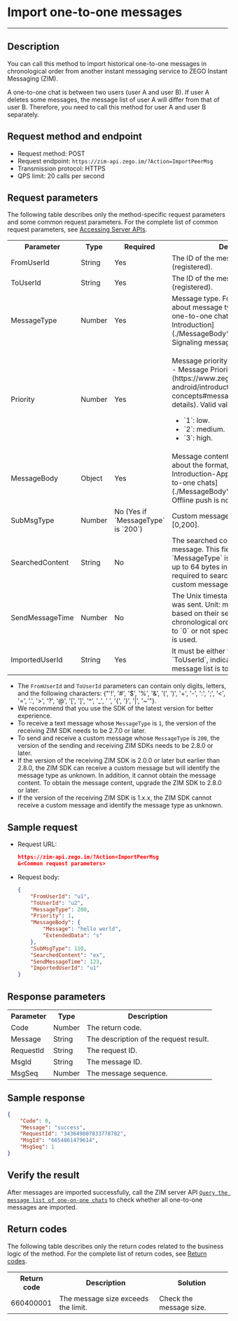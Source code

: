 # Import one-to-one messages

- - -

## Description

You can call this method to import historical one-to-one messages in chronological order from another instant messaging service to ZEGO Instant Messaging (ZIM).

A one-to-one chat is between two users (user A and user B). If user A deletes some messages, the message list of user A will differ from that of user B. Therefore, you need to call this method for user A and user B separately.

## Request method and endpoint

- Request method: POST
- Request endpoint: `https://zim-api.zego.im/?Action=ImportPeerMsg`
- Transmission protocol: HTTPS
- QPS limit: 20 calls per second

## Request parameters

The following table describes only the method-specific request parameters and some common request parameters. For the complete list of common request parameters, see [Accessing Server APIs](../Accessing%20Server%20APIs.mdx#public-parameters).

<table>
<tbody><tr>
<th>Parameter</th>
<th>Type</th>
<th>Required</th>
<th>Description</th>
</tr>
<tr>
<td>FromUserId</td>
<td>String</td>
<td>Yes</td>
<td>The ID of the message sender (registered). </td>
</tr>
<tr>
<td>ToUserId</td>
<td>String</td>
<td>Yes</td>
<td>The ID of the message recipient (registered). </td>
</tr>
<tr>
<td>MessageType</td>
<td>Number</td>
<td>Yes</td>
<td>Message type. For more information about message types applicable to a one-to-one chat, see [MessageBody Introduction](./MessageBody%20Introduction.mdx). Signaling messages are not supported. </td>
</tr>
<tr>
<td>Priority</td>
<td>Number</td>
<td>Yes</td>
<td><p>Message priority (read [Basic Concepts - Message Priority](https://www.zegocloud.com/docs/zim-android/introduction/basic-concepts#message-priority) for details). Valid values:</p><ul><li>`1`: low. </li><li>`2`: medium. </li><li>`3`: high. </li></ul></td>
</tr>
<tr>
<td>MessageBody</td>
<td>Object</td>
<td>Yes</td>
<td>Message content. For more information about the format, see [MessageBody Introduction-Applicable types of one-to-one chats](./MessageBody%20Introduction.mdx). Offline push is not supported. </td>
</tr>
<tr>
<td>SubMsgType</td>
<td>Number</td>
<td>No (Yes if `MessageType` is `200`)</td>
<td>Custom message type. Value range: [0,200]. </td>
</tr>
<tr>
<td>SearchedContent</td>
<td>String</td>
<td>No</td>
<td>The searched content of the custom message. This field is required only if `MessageType` is `200` and can contain up to 64 bytes in length. This field is required to search for associated custom messages on the client. </td>
</tr>
<tr>
<td>SendMessageTime</td>
<td>Number</td>
<td>No</td>
<td>
The Unix timestamp when the message was sent. Unit: ms. Import messages based on their sending timestamps in chronological order.
- If the value is set to `0` or not specified, the current time is used.


</td>
</tr>
<tr>
<td>ImportedUserId</td>
<td>String</td>
<td>Yes</td>
<td>It must be either the `FromUserId` or the `ToUserId`, indicating the user whose message list is to be imported. </td>
</tr>
</tbody></table>


<Note title="Note">

- The `FromUserId` and `ToUserId` parameters can contain only digits, letters, and the following characters: {"'!', '#', '$', '%', '&', '(', ')', '+', '-', ':', ';', '<', '=', '.', '>', '?', '@', '[', ']', '^', '_', ' ', '{', '}', '|', '~'"}.
- We recommend that you use the SDK of the latest version for better experience.
- To receive a text message whose `MessageType` is `1`, the version of the receiving ZIM SDK needs to be 2.7.0 or later.
- To send and receive a custom message whose `MessageType` is `200`, the version of the sending and receiving ZIM SDKs needs to be 2.8.0 or later.
- If the version of the receiving ZIM SDK is 2.0.0 or later but earlier than 2.8.0, the ZIM SDK can receive a custom message but will identify the message type as unknown. In addition, it cannot obtain the message content. To obtain the message content, upgrade the ZIM SDK to 2.8.0 or later.
- If the version of the receiving ZIM SDK is 1.x.x, the ZIM SDK cannot receive a custom message and identify the message type as unknown.
</Note>


## Sample request

- Request URL:

    ```json
    https://zim-api.zego.im/?Action=ImportPeerMsg
    &<Common request parameters>
    ```

- Request body:

    ```json
    {
        "FromUserId": "u1",
        "ToUserId": "u2",
        "MessageType": 200,
        "Priority": 1,
        "MessageBody": {
            "Message": "hello world",
            "ExtendedData": "s"
        },
        "SubMsgType": 110,
        "SearchedContent": "ex",
        "SendMessageTime": 123,
        "ImportedUserId": "u1"
    }
    ```

## Response parameters

<table>

<tbody><tr data-row-level="1">
<th>Parameter</th>
<th>Type</th>
<th>Description</th>
</tr>
<tr data-row-level="2">
<td>Code</td>
<td>Number</td>
<td>
The return code.
</td>
</tr>
<tr data-row-level="3">
<td>Message</td>
<td>String</td>
<td>The description of the request result. </td>
</tr>
<tr data-row-level="4">
<td>RequestId</td>
<td>String</td>
<td>The request ID. </td>
</tr>
<tr data-row-level="5">
<td>MsgId</td>
<td>String</td>
<td>The message ID. </td>
</tr>
<tr data-row-level="6">
<td>MsgSeq</td>
<td>Number</td>
<td>The message sequence. </td>
</tr>
</tbody></table>


## Sample response

```json
{
    "Code": 0,
    "Message": "success",
    "RequestId": "343649807833778782",
    "MsgId": "6654861479614",
    "MsgSeq": 1
}
```

## Verify the result

After messages are imported successfully, call the ZIM server API [`Query the message list of one-on-one chats`](../Conversation/Query%20the%20message%20list%20of%20one-on-one%20chats.mdx) to check whether all one-to-one messages are imported.

## Return codes

The following table describes only the return codes related to the business logic of the method. For the complete list of return codes, see [Return codes](../Return%20codes.mdx).

<table>

<tbody><tr>
<th>Return code</th>
<th>Description</th>
<th>Solution</th>
</tr>
<tr>
<td>660400001</td>
<td>The message size exceeds the limit. </td>
<td>Check the message size. </td>
</tr>
</tbody></table>
